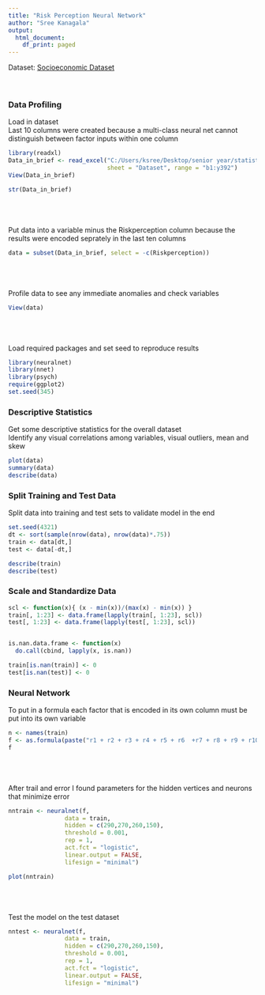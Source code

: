 ```yaml
---
title: "Risk Perception Neural Network"
author: "Sree Kanagala"
output:
  html_document:
    df_print: paged
---
```


Dataset: [Socioeconomic Dataset](https://data.mendeley.com/datasets/wh9xk5mp9m/3) <br> <br> <br>

### Data Profiling 
Load in dataset <br>
Last 10 columns were created because a multi-class neural net cannot distinguish between factor inputs within one column 
```r
library(readxl)
Data_in_brief <- read_excel("C:/Users/ksree/Desktop/senior year/statistics/wh9xk5mp9m-3/Data-in-brief.xlsx", 
                            sheet = "Dataset", range = "b1:y392")
View(Data_in_brief)

str(Data_in_brief)
```
<br><br><br>
Put data into a variable minus the Riskperception column because the results were encoded seprately in the last ten columns
```r
data = subset(Data_in_brief, select = -c(Riskperception))
```
<br><br><br> 
Profile data to see any immediate anomalies and check variables 
```r
View(data)
```
<br><br><br>
Load required packages and set seed to reproduce results 
```r
library(neuralnet)
library(nnet)
library(psych)
require(ggplot2)
set.seed(345)
```
### Descriptive Statistics
Get some descriptive statistics for the overall dataset <br>
Identify any visual correlations among variables, visual outliers, mean and skew
```r
plot(data)
summary(data)
describe(data)
```
### Split Training and Test Data 
Split data into training and test sets to validate model in the end 
```r
set.seed(4321)
dt <- sort(sample(nrow(data), nrow(data)*.75))
train <- data[dt,]
test <- data[-dt,]

describe(train)
describe(test)
```

### Scale and Standardize Data 

```r
scl <- function(x){ (x - min(x))/(max(x) - min(x)) }
train[, 1:23] <- data.frame(lapply(train[, 1:23], scl))
test[, 1:23] <- data.frame(lapply(test[, 1:23], scl))


is.nan.data.frame <- function(x)
  do.call(cbind, lapply(x, is.nan))

train[is.nan(train)] <- 0
test[is.nan(test)] <- 0
```

### Neural Network 
To put in a formula each factor that is encoded in its own column must be put into its own variable 
```r
n <- names(train)
f <- as.formula(paste("r1 + r2 + r3 + r4 + r5 + r6  +r7 + r8 + r9 + r10~", paste(n[!n %in% c("r1","r2","r3","r4","r5","r6","r7","r8","r9","r10")], collapse = " + ")))
f
```
<br><br><br>
After trail and error I found parameters for the hidden vertices and neurons that minimize error
```r
nntrain <- neuralnet(f,
                data = train,
                hidden = c(290,270,260,150),
                threshold = 0.001,
                rep = 1,
                act.fct = "logistic",
                linear.output = FALSE,
                lifesign = "minimal")

plot(nntrain)

```

<br><br><br>
Test the model on the test dataset 
```r
nntest <- neuralnet(f,
                data = train,
                hidden = c(290,270,260,150),
                threshold = 0.001,
                rep = 1,
                act.fct = "logistic",
                linear.output = FALSE,
                lifesign = "minimal")

```

